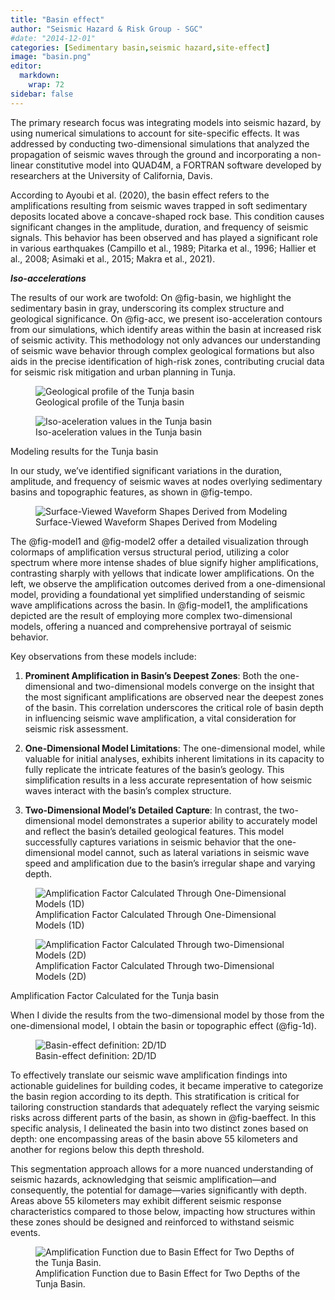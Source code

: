 ```yaml
---
title: "Basin effect"
author: "Seismic Hazard & Risk Group - SGC"
#date: "2014-12-01"
categories: [Sedimentary basin,seismic hazard,site-effect]
image: "basin.png"
editor: 
  markdown: 
    wrap: 72
sidebar: false
---
```


The primary research focus was integrating models into seismic hazard, by using numerical simulations to account for site-specific effects. It was addressed by conducting two-dimensional simulations that analyzed the propagation of seismic waves through the ground and incorporating a non-linear constitutive model into QUAD4M, a FORTRAN software developed by researchers at the University of California, Davis.

According to Ayoubi et al. (2020), the basin effect refers to the amplifications resulting from seismic waves trapped in soft sedimentary deposits located above a concave-shaped rock base. This condition causes significant changes in the amplitude, duration, and frequency of seismic signals. This behavior has been observed and has played a significant role in various earthquakes (Campillo et al., 1989; Pitarka et al., 1996; Hallier et al., 2008; Asimaki et al., 2015; Makra et al., 2021).

***Iso-accelerations***

The results of our work are twofold: On @fig-basin, we highlight the sedimentary basin in gray, underscoring its complex structure and geological significance. On @fig-acc, we present iso-acceleration contours from our simulations, which identify areas within the basin at increased risk of seismic activity. This methodology not only advances our understanding of seismic wave behavior through complex geological formations but also aids in the precise identification of high-risk zones, contributing crucial data for seismic risk mitigation and urban planning in Tunja.

::: {#fig-basins layout-ncol=2}

![Geological profile of the Tunja basin](./basin.png){#fig-basin}

![Iso-aceleration values in the Tunja basin](./modeloD.png){#fig-acc}

Modeling results for the Tunja basin
:::

In our study, we've identified significant variations in the duration, amplitude, and frequency of seismic waves at nodes overlying sedimentary basins and topographic features, as shown in @fig-tempo.

::: {layout-ncol="1"}
![Surface-Viewed Waveform Shapes Derived from Modeling](./tempo.png){#fig-tempo}
:::

The @fig-model1 and @fig-model2 offer a detailed visualization through colormaps of amplification versus structural period, utilizing a color spectrum where more intense shades of blue signify higher amplifications, contrasting sharply with yellows that indicate lower amplifications. On the left, we observe the amplification outcomes derived from a one-dimensional model, providing a foundational yet simplified understanding of seismic wave amplifications across the basin. In @fig-model1, the amplifications depicted are the result of employing more complex two-dimensional models, offering a nuanced and comprehensive portrayal of seismic behavior.

Key observations from these models include:

1. **Prominent Amplification in Basin's Deepest Zones**: Both the one-dimensional and two-dimensional models converge on the insight that the most significant amplifications are observed near the deepest zones of the basin. This correlation underscores the critical role of basin depth in influencing seismic wave amplification, a vital consideration for seismic risk assessment.

2. **One-Dimensional Model Limitations**: The one-dimensional model, while valuable for initial analyses, exhibits inherent limitations in its capacity to fully replicate the intricate features of the basin's geology. This simplification results in a less accurate representation of how seismic waves interact with the basin's complex structure.

3. **Two-Dimensional Model's Detailed Capture**: In contrast, the two-dimensional model demonstrates a superior ability to accurately model and reflect the basin's detailed geological features. This model successfully captures variations in seismic behavior that the one-dimensional model cannot, such as lateral variations in seismic wave speed and amplification due to the basin's irregular shape and varying depth. 


::: {#fig-elephants layout-ncol=2}

![Amplification Factor Calculated Through One-Dimensional Models (1D)](./1d.png){#fig-model1}

![Amplification Factor Calculated Through two-Dimensional Models (2D)](./1d2.png){#fig-model2}

Amplification Factor Calculated for the Tunja basin
:::


When I divide the results from the two-dimensional model by those from the one-dimensional model, I obtain the basin or topographic effect (@fig-1d).

![Basin-effect definition: 2D/1D](./1defecto.png){#fig-1d}

To effectively translate our seismic wave amplification findings into actionable guidelines for building codes, it became imperative to categorize the basin region according to its depth. This stratification is critical for tailoring construction standards that adequately reflect the varying seismic risks across different parts of the basin, as shown in @fig-baeffect. In this specific analysis, I delineated the basin into two distinct zones based on depth: one encompassing areas of the basin above 55 kilometers and another for regions below this depth threshold.

This segmentation approach allows for a more nuanced understanding of seismic hazards, acknowledging that seismic amplification—and consequently, the potential for damage—varies significantly with depth. Areas above 55 kilometers may exhibit different seismic response characteristics compared to those below, impacting how structures within these zones should be designed and reinforced to withstand seismic events.

![Amplification Function due to Basin Effect for Two Depths of the Tunja Basin.](./basin effect.png){#fig-baeffect}